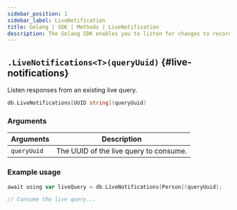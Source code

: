 ```yaml
---
sidebar_position: 1
sidebar_label: LiveNotification
title: Golang | SDK | Methods | LiveNotification
description: The Golang SDK enables you to listen for changes to records in a table.
---
```



## `.LiveNotifications<T>(queryUuid)` {#live-notifications}

Listen responses from an existing live query.

```go title="Method Syntax"
db.LiveNotifications[UUID string](queryUuid)
```

### Arguments
<table>
    <thead>
        <tr>
            <th colspan="2" scope="col">Arguments</th>
            <th colspan="2" scope="col">Description</th>
        </tr>
    </thead>  
    <tbody>
        <tr>
            <td colspan="2" scope="col" scope="row" data-label="Arguments">
                <code>queryUuid</code>
                <Label label="required" />
            </td>
            <td colspan="2" scope="col" scope="row" data-label="Description">
                The UUID of the live query to consume.
            </td>
        </tr>
    </tbody>
</table>

### Example usage

```go title="Example"
await using var liveQuery = db.LiveNotifications[Person](queryUuid);

// Consume the live query...
```